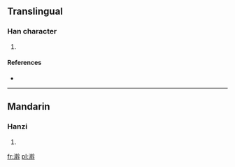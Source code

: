 ==Translingual==

===Han character===
{{Han char|rn=85|rad=水|as=14|sn=17|four=3814<sub>0</sub>|canj=水十十十 (EJJJ), X水十十十 (XEJJJ)}}

# {{defn|Han|sort=水14}}

====References====
* {{Han ref|kx=0656.100|dkj=18506|dj=1066.140|hdz=31766.070|uh=6FE3|ud=28643|bh=ED52|bd=60754}}

----

==Mandarin==

===Hanzi===
{{cmn-hanzi|pin=[[wò]] ([[wo4]])|wg=wo<sup>4</sup>}}

# {{defn|lang=cmn|sort=水14}}

[[fr:濣]]
[[pl:濣]]
